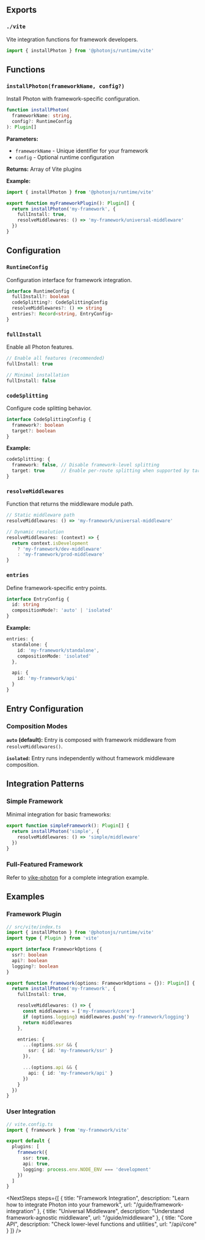 
<PackageInfo
  name="@photonjs/runtime"
  description="The runtime package provides convenience functions for framework developers to integrate Photon."
  status="beta"
  npmUrl="https://www.npmjs.com/package/@photonjs/runtime"
  githubUrl="https://github.com/photon-js/photon/tree/main/packages/runtime"
/>

<InstallCommand packages="@photonjs/runtime" />

## Exports

### `./vite`

Vite integration functions for framework developers.

```ts
import { installPhoton } from '@photonjs/runtime/vite'
```

## Functions

### `installPhoton(frameworkName, config?)`

Install Photon with framework-specific configuration.

```ts
function installPhoton(
  frameworkName: string,
  config?: RuntimeConfig
): Plugin[]
```

**Parameters:**
- `frameworkName` - Unique identifier for your framework
- `config` - Optional runtime configuration

**Returns:** Array of Vite plugins

**Example:**
```ts
import { installPhoton } from '@photonjs/runtime/vite'

export function myFrameworkPlugin(): Plugin[] {
  return installPhoton('my-framework', {
    fullInstall: true,
    resolveMiddlewares: () => 'my-framework/universal-middleware'
  })
}
```

## Configuration

### `RuntimeConfig`

Configuration interface for framework integration.

```ts
interface RuntimeConfig {
  fullInstall?: boolean
  codeSplitting?: CodeSplittingConfig
  resolveMiddlewares?: () => string
  entries?: Record<string, EntryConfig>
}
```

### `fullInstall`

Enable all Photon features.

```ts
// Enable all features (recommended)
fullInstall: true

// Minimal installation
fullInstall: false
```

### `codeSplitting`

Configure code splitting behavior.

```ts
interface CodeSplittingConfig {
  framework?: boolean
  target?: boolean
}
```

**Example:**
```ts
codeSplitting: {
  framework: false, // Disable framework-level splitting
  target: true      // Enable per-route splitting when supported by target
}
```

### `resolveMiddlewares`

Function that returns the middleware module path.

```ts
// Static middleware path
resolveMiddlewares: () => 'my-framework/universal-middleware'

// Dynamic resolution
resolveMiddlewares: (context) => {
  return context.isDevelopment
    ? 'my-framework/dev-middleware'
    : 'my-framework/prod-middleware'
}
```

### `entries`

Define framework-specific entry points.

```ts
interface EntryConfig {
  id: string
  compositionMode?: 'auto' | 'isolated'
}
```

**Example:**
```ts
entries: {
  standalone: {
    id: 'my-framework/standalone',
    compositionMode: 'isolated'
  },

  api: {
    id: 'my-framework/api'
  }
}
```

## Entry Configuration

### Composition Modes

**`auto` (default):**
Entry is composed with framework middleware from `resolveMiddlewares()`.

**`isolated`:**
Entry runs independently without framework middleware composition.

## Integration Patterns

### Simple Framework

Minimal integration for basic frameworks:

```ts
export function simpleFramework(): Plugin[] {
  return installPhoton('simple', {
    resolveMiddlewares: () => 'simple/middleware'
  })
}
```

### Full-Featured Framework

Refer to [vike-photon](https://github.com/vikejs/vike-photon/blob/main/packages/vike-photon/src/plugin/index.ts) for a complete integration example.

## Examples

### Framework Plugin

```ts
// src/vite/index.ts
import { installPhoton } from '@photonjs/runtime/vite'
import type { Plugin } from 'vite'

export interface FrameworkOptions {
  ssr?: boolean
  api?: boolean
  logging?: boolean
}

export function framework(options: FrameworkOptions = {}): Plugin[] {
  return installPhoton('my-framework', {
    fullInstall: true,

    resolveMiddlewares: () => {
      const middlewares = ['my-framework/core']
      if (options.logging) middlewares.push('my-framework/logging')
      return middlewares
    },

    entries: {
      ...(options.ssr && {
        ssr: { id: 'my-framework/ssr' }
      }),

      ...(options.api && {
        api: { id: 'my-framework/api' }
      })
    }
  })
}
```

### User Integration

```ts
// vite.config.ts
import { framework } from 'my-framework/vite'

export default {
  plugins: [
    framework({
      ssr: true,
      api: true,
      logging: process.env.NODE_ENV === 'development'
    })
  ]
}
```

<NextSteps steps={[
  {
    title: "Framework Integration",
    description: "Learn how to integrate Photon into your framework",
    url: "/guide/framework-integration"
  },
  {
    title: "Universal Middleware",
    description: "Understand framework-agnostic middleware",
    url: "/guide/middleware"
  },
  {
    title: "Core API",
    description: "Check lower-level functions and utilities",
    url: "/api/core"
  }
]} />
